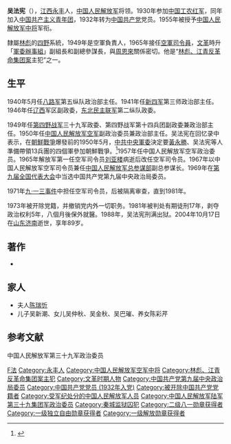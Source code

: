 {{Refimprove |time=2010-02-4T12:37:03+00:00 }}
{{中国人民解放军将领
| name = 吴法宪
| image name = Wu Faxian.jpg
| width = 
| job = [[中国人民解放军空军|中国人民解放军空军]]第2任[[中国人民解放军空军司令员|司令员]]
| job-1 = 中国人民解放军空军第2任[[政治委员|政治委员]]
| job2 = 
| period = 1965年5月 -1971年9月
| period-1 = 1957年2月 - 1965年5月
| birthname = 
| other_names = 
| foreign_names =
| english_names =
| Sex = 男
| date of birth = 1915年8月
| place of birth = {{ROC-1912}}[[江西省_(中华民国)|江西省]][[永丰县|永丰县]]
| date of death =  2004年10月17日（89岁）
| place of death = {{PRC}}[[山东省|山东省]][[济南市|济南市]]
| nationality = {{PRC}}
| residence = 
| languages = [[汉语|汉语]]
| height = 
| weight = 
| party = <del>{{CPC}}</del>（1973年8月20日被开除）
| rank = [[空军中将|空军中将]]
| spouse = [[陈瑞忻|陈瑞忻]]（妻子）
| relatives = [[吴金秋|吴金秋]]（女儿）
| educate = 
| past = 
| work =
| award = 
*[[中华人民共和国|中华人民共和国]]二级[[八一勋章_(1955年)|八一勋章]]（1955年）
*[[中华人民共和国|中华人民共和国]]一级[[独立自由勋章|独立自由勋章]]（1955年）
*[[中华人民共和国|中华人民共和国]]一级[[解放勋章|解放勋章]]（1955年）
| rankrecord= 
*1955年被授予[[中将|空军中将]]军衔
}}
'''吴法宪'''（{{bd|1915年|8月|2004年|10月17日|catIdx=W吴}}），[[江西|江西]][[永丰|永丰]]人，[[中国人民解放军|中国人民解放军]]将领。1930年参加[[中国工农红军|中国工农红军]]，同年加入[[中国共产主义青年团|中国共产主义青年团]]，1932年转为[[中国共产党|中国共产党]]党员。1955年被授予[[中国人民解放军中将|中国人民解放军中将]]军衔。

隸屬[[林彪|林彪]]的[[中国人民解放军第四野战军|四野]]系統，1949年是空軍負責人，1965年接任[[中国人民解放军空军司令员|空軍司令員]]，[[文革|文革]]時升「[[軍委辦事組|軍委辦事組]]」副組長和副總參謀長，與[[周恩來|周恩來]]關係密切。他是“[[林彪、江青反革命集团案|林彪、江青反革命集团案]]主犯”之一。

== 生平 ==
1940年5月任[[八路军|八路军]]第五纵队政治部主任。1941年任[[新四军|新四军]]第三师政治部主任。1946年任[[辽西|辽西]]军区副政委，[[东北民主联军|东北民主联军]]第二纵队政委。

1949年任[[第四野战军|第四野战军]]三十九军政委、第四野战军第十四兵团副政委兼政治部主任。1950年任[[中国人民解放军空军|中国人民解放军空军]]副政治委员兼政治部主任。吴法宪在回忆录中表示，在[[朝鮮戰爭|朝鮮戰爭]]爆發前的1950年5月，[[中共中央軍委|中共中央軍委]]決定要[[黃永勝|黃永勝]]、吴法宪等人準備帶領13兵團的四個軍參加朝鮮戰爭。<ref>{{cite book|title=《岁月艰难：吴法宪回忆录》|author=吴法宪|date=2006年9月|page=第458页|location=香港|publisher=北星出版社| isbn=962-86438-2-7}}</ref>1957年任中国人民解放军空军政治委员。1965年解放军第一任空军司令员[[刘亚楼|刘亚楼]]病逝后改任空军司令员。1967年以中国人民解放军空军司令员兼任[[中国人民解放军总参谋部|中国人民解放军总参谋部]]副总参谋长。1969年在[[第九届全国代表大会|第九届全国代表大会]]中当选中国共产党第九届中央政治局委员。

1971年[[九·一三事件|九·一三事件]]中担任空军司令员，后被隔离审查，直到1981年。

1973年被开除党籍，并撤销党内外一切职务。1981年被判处有期徒刑17年，剥夺政治权利5年，八個月後保外就醫。1988年，吴法宪刑满出狱。2004年10月17日在[[山东|山东]][[济南|济南]]逝世，享年89岁。

== 著作 ==
* {{cite book|title=《岁月艰难：吴法宪回忆录》|author=吴法宪|date=2006年9月|page=|location=香港|publisher=北星出版社| isbn=962-86438-2-7}}

==家人==
*夫人[[陈瑞忻|陈瑞忻]]
*儿子吴新潮、女儿吴仲秋、吴金秋、吴巴璀、养女陈彩芹

== 参考文献 ==
{{reflist}}

{{start box}}
{{s-mil|pla}}
{{s-before|[[刘亚楼|刘亚楼]]}}
{{s-title|[[中国人民解放军空军|中国人民解放军空军]][[司令员|司令员]]|1965年5月－1971年9月}}
{{s-after|[[马宁|马宁]]}}
{{s-before|[[萧华_(上将)|蕭華]]}}
{{s-title|[[中国人民解放军空军|中国人民解放军空军]][[政治委員|政治委員]]|1957年2月－1965年5月}}  
{{s-after|[[余立金|余立金]]}}中国人民解放军第三十九军政治委员
{{s-new}}
{{s-title|[[中国人民解放军陆军第七十九集团军|中国人民解放军第三十九军]]政治委员|1948年11月—1949年4月}}  
{{s-after|[[吴信泉|吴信泉]]}}
{{end box}}
{{中共中央政治局/9}}
{{中国人民解放军开国中将}}
{{中国人民解放军空军司令员}}
{{中国人民解放军空军政治委员}}
{{文革时期人物}}
{{文革政治案件}}

{{Authority control}}
{{DEFAULTSORT:Wu吴法宪}}
[[Category:吳姓|F法]]
[[Category:永丰人|Category:永丰人]]
[[Category:中国人民解放军空军中将|Category:中国人民解放军空军中将]]
[[Category:林彪、江青反革命集团案主犯|Category:林彪、江青反革命集团案主犯]]
[[Category:文革时期人物|Category:文革时期人物]]
[[Category:中国共产党第九届中央政治局委员|Category:中国共产党第九届中央政治局委员]]
[[Category:中国共产党党员_(1932年入党)|Category:中国共产党党员 (1932年入党)]]
[[Category:被开除中国共产党党籍者|Category:被开除中国共产党党籍者]]
[[Category:受军纪处分的中国人民解放军人员|Category:受军纪处分的中国人民解放军人员]]
[[Category:中国人民解放军陆军第三十九集团军政治委员|Category:中国人民解放军陆军第三十九集团军政治委员]]
[[Category:秦城监狱囚犯|Category:秦城监狱囚犯]]
[[Category:二级八一勋章获得者|Category:二级八一勋章获得者]]
[[Category:一级独立自由勋章获得者|Category:一级独立自由勋章获得者]]
[[Category:一级解放勋章获得者|Category:一级解放勋章获得者]]